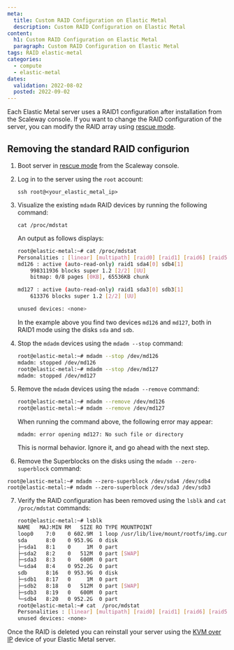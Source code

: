 ```yaml
---
meta:
  title: Custom RAID Configuration on Elastic Metal
  description: Custom RAID Configuration on Elastic Metal
content:
  h1: Custom RAID Configuration on Elastic Metal
  paragraph: Custom RAID Configuration on Elastic Metal
tags: RAID elastic-metal
categories:
  - compute
  - elastic-metal
dates:
  validation: 2022-08-02
  posted: 2022-09-02
---
```


Each Elastic Metal server uses a RAID1 configuration after installation from the Scaleway console. If you want to change the RAID configuration of the server, you can modify the RAID array using [rescue mode](/compute/elastic-metal/how-to/use-rescue-mode/).

## Removing the standard RAID configurion

1. Boot server in [rescue mode](/compute/elastic-metal/how-to/use-rescue-mode/) from the Scaleway console.

2. Log in to the server using the `root` account:

    ```
    ssh root@<your_elastic_metal_ip>
    ```
3. Visualize the existing `mdadm` RAID devices by running the following command:

    ```
    cat /proc/mdstat
    ```

    An output as follows displays:

    ```sh
    root@elastic-metal:~# cat /proc/mdstat
    Personalities : [linear] [multipath] [raid0] [raid1] [raid6] [raid5] [raid4] [raid10]
    md126 : active (auto-read-only) raid1 sda4[0] sdb4[1]
        998311936 blocks super 1.2 [2/2] [UU]
        bitmap: 0/8 pages [0KB], 65536KB chunk

    md127 : active (auto-read-only) raid1 sda3[0] sdb3[1]
        613376 blocks super 1.2 [2/2] [UU]

    unused devices: <none>
    ```

    <Message type="note">

    In the example above you find two devices `md126` and `md127`, both in RAID1 mode using the disks `sda` and `sdb`.

    </Message>

4. Stop the `mdadm` devices using the `mdadm --stop` command:

    ```sh
    root@elastic-metal:~# mdadm --stop /dev/md126
    mdadm: stopped /dev/md126
    root@elastic-metal:~# mdadm --stop /dev/md127
    mdadm: stopped /dev/md127
    ```

5. Remove the `mdadm` devices using the `mdadm --remove` command: 

    ```sh
    root@elastic-metal:~# mdadm --remove /dev/md126
    root@elastic-metal:~# mdadm --remove /dev/md127
    ```

    <Message type="tip">

    When running the command above, the following error may appear: 

    `mdadm: error opening md127: No such file or directory`

    This is normal behavior. Ignore it, and go ahead with the next step.

    </Message>

6. Remove the Superblocks on the disks using the `mdadm --zero-superblock` command:

```
root@elastic-metal:~# mdadm --zero-superblock /dev/sda4 /dev/sdb4
root@elastic-metal:~# mdadm --zero-superblock /dev/sda3 /dev/sdb3
```

7. Verify the RAID configuration has been removed using the `lsblk` and `cat /proc/mdstat` commands: 

    ```sh
    root@elastic-metal:~# lsblk
    NAME   MAJ:MIN RM   SIZE RO TYPE MOUNTPOINT
    loop0    7:0    0 602.9M  1 loop /usr/lib/live/mount/rootfs/img.current.squashfs
    sda      8:0    0 953.9G  0 disk
    ├─sda1   8:1    0     1M  0 part
    ├─sda2   8:2    0   512M  0 part [SWAP]
    ├─sda3   8:3    0   600M  0 part
    └─sda4   8:4    0 952.2G  0 part
    sdb      8:16   0 953.9G  0 disk
    ├─sdb1   8:17   0     1M  0 part
    ├─sdb2   8:18   0   512M  0 part [SWAP]
    ├─sdb3   8:19   0   600M  0 part
    └─sdb4   8:20   0 952.2G  0 part
    root@elastic-metal:~# cat  /proc/mdstat
    Personalities : [linear] [multipath] [raid0] [raid1] [raid6] [raid5] [raid4] [raid10]
    unused devices: <none>
    ```


Once the RAID is deleted you can reinstall your server using the [KVM over IP](/dedibox/kvm-over-ip/quickstart) device of your Elastic Metal server.